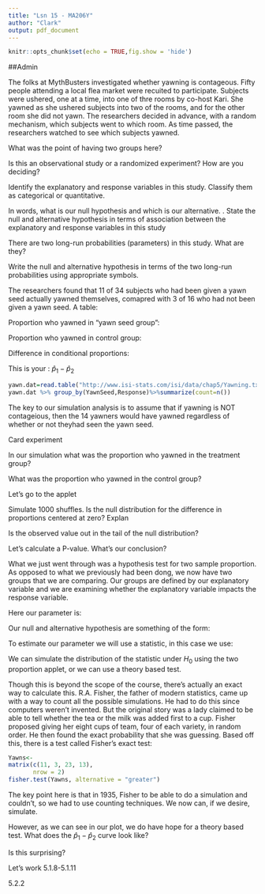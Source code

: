 ```yaml
---
title: "Lsn 15 - MA206Y"
author: "Clark"
output: pdf_document
---
```


```r
knitr::opts_chunk$set(echo = TRUE,fig.show = 'hide')
```

##Admin

The folks at MythBusters investigated whether yawning is contageous.  Fifty people attending a local flea market were recuited to participate.  Subjects were ushered, one at a time, into one of thre rooms by co-host Kari.  She yawned as she ushered subjects into two of the rooms, and for the other room she did not yawn.  The researchers decided in advance, with a random mechanism, which subjects went to which room.  As time passed, the researchers watched to see which subjects yawned.

What was the point of having two groups here?

\vspace{.5in}

Is this an observational study or a randomized experiment?  How are you deciding?

\vspace{.5in}

Identify the explanatory and response variables in this study. Classify them as categorical or quantitative.

\vspace{.5in}

In words, what is our null  hypothesis and which is our alternative.  \textbf{The null hypothesis is typically a statement of no effect}.  State the null and alternative hypothesis in terms of association between the explanatory and response variables in this study

\vspace{.3in}

There are two long-run probabilities (parameters) in this study.  What are they?

\vspace{.3in}

Write the null and alternative hypothesis in terms of the two long-run probabilities using appropriate symbols.

\vspace{.4in}

The researchers found that 11 of 34 subjects who had been given a yawn seed actually yawned themselves, comapred with 3 of 16 who  had not been given a yawn seed.  A table:

\vspace{1.in}

Proportion who yawned in "yawn seed group":

Proportion who yawned in control group:

Difference in conditional proportions:

This is your \textbf{statistic}: $\hat{p}_1 - \hat{p}_2$

```r
yawn.dat=read.table("http://www.isi-stats.com/isi/data/chap5/Yawning.txt",header=T)
yawn.dat %>% group_by(YawnSeed,Response)%>%summarize(count=n())
```

The key to our simulation analysis is to assume that if yawning is NOT contageious, then the 14 yawners would have yawned regardless of whether or not theyhad seen the yawn seed.

Card experiment

In our simulation what was the proportion who yawned in the treatment group?

What was the proportion who yawned in the control group?

Let's go to the applet

Simulate 1000 shuffles.  Is the null distribution for the difference in proportions centered at zero?  Explan

\vspace{.5in}

Is the observed value out in the tail of the null distribution?


\vspace{.5in}

Let's calculate a P-value.  What's our conclusion?

\vspace{.5in}

What we just went through was a hypothesis test for two sample proportion.  As opposed to what we previously had been dong, we now have two groups that we are comparing.  Our groups are defined by our explanatory variable and we are examining whether the explanatory variable impacts the response variable.

Here our parameter is:

\vspace{.5in}

Our null and alternative hypothesis are something of the form:

\vspace{.5in}

To estimate our parameter we will use a statistic, in this case we use:

\vspace{.5in}

We can simulate the distribution of the statistic under $H_0$ using the two proportion applet, or we can use a theory based test.  

Though this is beyond the scope of the course, there's actually an exact way to calculate this.  R.A. Fisher, the father of modern statistics, came up with a way to count all the possible simulations.  He had to do this since computers weren't invented.  But the original story was a lady claimed to be able to tell whether the tea or the milk was added first to a cup.  Fisher proposed giving her eight cups of team, four of each variety, in random order.  He then found the exact probability that she was guessing.  Based off this, there is a test called Fisher's exact test:

```r
Yawns<-
matrix(c(11, 3, 23, 13),
       nrow = 2)
fisher.test(Yawns, alternative = "greater")
```

The key point here is that in 1935, Fisher \textbf{wanted} to be able to do a simulation and couldn't, so we had to use counting techniques.  We now can, if we desire, simulate.

However, as we can see in our plot, we do have hope for a theory based test.  What does the $\hat{p}_1-\hat{p}_2$ curve look like?

\vspace{.5in}

Is this surprising?

\newpage

Let's work 5.1.8-5.1.11  

\vspace{1.5in}

5.2.2

